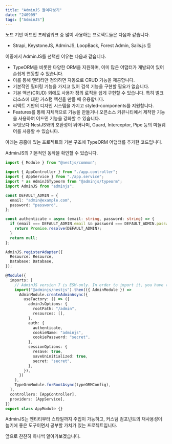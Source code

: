 ```yaml
---
title: "AdminJS 들여다보기"
date: "240909"
tags: ["AdminJS"]
---
```


노드 기반 어드민 프레임워크 중 많이 사용하는 프로젝트들은 다음과 같습니다.

- Strapi, KeystoneJS, AdminJS, LoopBack, Forest Admin, Sails.js 등

이중에서 AdminJS를 선택한 이유는 다음과 같습니다.

- TypeORM을 비롯한 다양한 ORM을 지원하며, 이미 많은 어댑터가 개발되어 있어 손쉽게 연동할 수 있습니다.
- 이를 통해 엔티티만 정의하면 자동으로 CRUD 기능을 제공합니다.
- 기본적인 필터링 기능을 가지고 있어 검색 기능을 구현할 필요가 없습니다.
- 기본 액션(CRUD) 외에도 사용자 정의 로직을 쉽게 구현할 수 있습니다. 특히 벌크 리소스에 대한 커스텀 액션을 만들 때 유용합니다.
- 리액트 기반의 디자인 시스템을 가지고 styled-components를 지원합니다.
- Features를 통해 자체적으로 기능을 만들거나 오픈소스 커뮤니티에서 제작한 기능을 사용하여 어드민 기능을 강화할 수 있습니다.
- 무엇보다 NestJS와의 호환성이 뛰어나며, Guard, Interceptor, Pipe 등의 미들웨어를 사용할 수 있습니다.

아래는 공홈에 있는 프로젝트의 기본 구조에 TypeORM 어댑터를 추가한 코드입니다.

AdminJS의 기본적인 동작을 확인할 수 있습니다.

```typescript
import { Module } from "@nestjs/common";

import { AppController } from "./app.controller";
import { AppService } from "./app.service";
import * as AdminJSTypeorm from "@adminjs/typeorm";
import AdminJS from "adminjs";

const DEFAULT_ADMIN = {
  email: "admin@example.com",
  password: "password",
};

const authenticate = async (email: string, password: string) => {
  if (email === DEFAULT_ADMIN.email && password === DEFAULT_ADMIN.password) {
    return Promise.resolve(DEFAULT_ADMIN);
  }
  return null;
};

AdminJS.registerAdapter({
  Resource: Resource,
  Database: Database,
});

@Module({
  imports: [
    // AdminJS version 7 is ESM-only. In order to import it, you have to use dynamic imports.
    import("@adminjs/nestjs").then(({ AdminModule }) =>
      AdminModule.createAdminAsync({
        useFactory: () => ({
          adminJsOptions: {
            rootPath: "/admin",
            resources: [],
          },
          auth: {
            authenticate,
            cookieName: "adminjs",
            cookiePassword: "secret",
          },
          sessionOptions: {
            resave: true,
            saveUninitialized: true,
            secret: "secret",
          },
        }),
      })
    ),
    TypeOrmModule.forRootAsync(typeORMConfig),
  ],
  controllers: [AppController],
  providers: [AppService],
})
export class AppModule {}
```

AdminJS는 엔티티부터 스타일까지 주입이 가능하고, 커스텀 컴포넌트의 재사용성이 높기에 좋은 도구이면서 공부할 가치가 있는 프로젝트입니다.

앞으로 찬찬히 하나씩 알아가보겠습니다.
